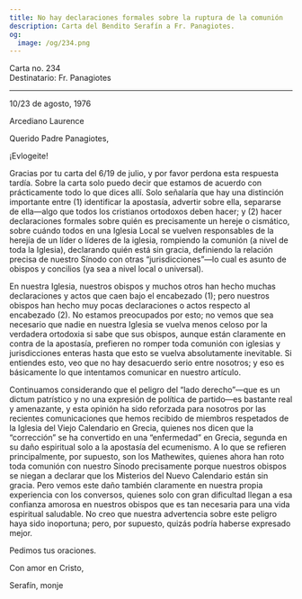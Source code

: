 ```yaml
---
title: No hay declaraciones formales sobre la ruptura de la comunión
description: Carta del Bendito Serafín a Fr. Panagiotes.
og:
  image: /og/234.png
---
```


<div style={{textAlign:'right', fontFamily:'monospace'}}>Carta no. 234</div>
<div style={{textAlign:'left', fontFamily:'monospace'}}>Destinatario: Fr. Panagiotes</div>

---

10/23 de agosto, 1976

Arcediano Laurence

Querido Padre Panagiotes,

¡Evlogeite!

Gracias por tu carta del 6/19 de julio, y por favor perdona esta respuesta tardía. Sobre la carta solo puedo decir que estamos de acuerdo con prácticamente todo lo que dices allí. Solo señalaría que hay una distinción importante entre (1) identificar la apostasía, advertir sobre ella, separarse de ella—algo que todos los cristianos ortodoxos deben hacer; y (2) hacer declaraciones formales sobre quién es precisamente un hereje o cismático, sobre cuándo todos en una Iglesia Local se vuelven responsables de la herejía de un líder o líderes de la iglesia, rompiendo la comunión (a nivel de toda la Iglesia), declarando quién está sin gracia, definiendo la relación precisa de nuestro Sínodo con otras “jurisdicciones”—lo cual es asunto de obispos y concilios (ya sea a nivel local o universal).

En nuestra Iglesia, nuestros obispos y muchos otros han hecho muchas declaraciones y actos que caen bajo el encabezado (1); pero nuestros obispos han hecho muy pocas declaraciones o actos respecto al encabezado (2). No estamos preocupados por esto; no vemos que sea necesario que nadie en nuestra Iglesia se vuelva menos celoso por la verdadera ortodoxia si sabe que sus obispos, aunque están claramente en contra de la apostasía, prefieren no romper toda comunión con iglesias y jurisdicciones enteras hasta que esto se vuelva absolutamente inevitable. Si entiendes esto, veo que no hay desacuerdo serio entre nosotros; y eso es básicamente lo que intentamos comunicar en nuestro artículo.

Continuamos considerando que el peligro del “lado derecho”—que es un dictum patrístico y no una expresión de política de partido—es bastante real y amenazante, y esta opinión ha sido reforzada para nosotros por las recientes comunicaciones que hemos recibido de miembros respetados de la Iglesia del Viejo Calendario en Grecia, quienes nos dicen que la “corrección” se ha convertido en una “enfermedad” en Grecia, segunda en su daño espiritual solo a la apostasía del ecumenismo. A lo que se refieren principalmente, por supuesto, son los Mathewites, quienes ahora han roto toda comunión con nuestro Sínodo precisamente porque nuestros obispos se niegan a declarar que los Misterios del Nuevo Calendario están sin gracia. Pero vemos este daño también claramente en nuestra propia experiencia con los conversos, quienes solo con gran dificultad llegan a esa confianza amorosa en nuestros obispos que es tan necesaria para una vida espiritual saludable. No creo que nuestra advertencia sobre este peligro haya sido inoportuna; pero, por supuesto, quizás podría haberse expresado mejor.

Pedimos tus oraciones.

Con amor en Cristo,

Serafín, monje